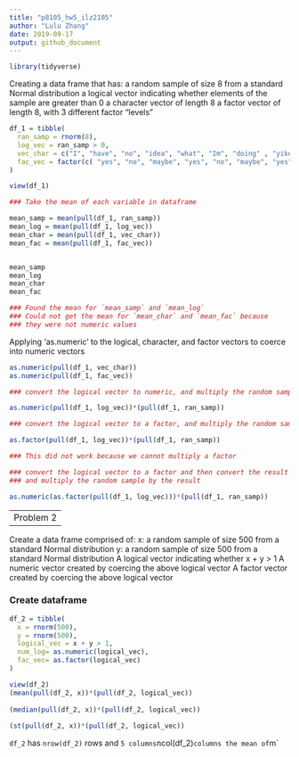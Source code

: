 ```yaml
---
title: "p8105_hw5_ilz2105"
author: "Lulu Zhang"
date: 2019-09-17 
output: github_document
---
```



```r
library(tidyverse)
```

Creating a data frame that has:
  a random sample of size 8 from a standard Normal distribution
  a logical vector indicating whether elements of the sample are greater than 0
  a character vector of length 8
  a factor vector of length 8, with 3 different factor “levels”

```r

df_1 = tibble(
  ran_samp = rnorm(8),
  log_vec = ran_samp > 0,
  vec_char = c("I", "have", "no", "idea", "what", "Im", "doing" , "yikes"),
  fac_vec = factor(c( "yes", "no", "maybe", "yes", "no", "maybe", "yes", "no"))
)

view(df_1)

### Take the mean of each variable in dataframe

mean_samp = mean(pull(df_1, ran_samp))
mean_log = mean(pull(df_1, log_vec))
mean_char = mean(pull(df_1, vec_char))
mean_fac = mean(pull(df_1, fac_vec))


mean_samp
mean_log
mean_char
mean_fac

### Found the mean for `mean_samp` and `mean_log`
### Could not get the mean for `mean_char` and `mean_fac` because
### they were not numeric values 


```


Applying 'as.numeric' to the logical, character, and 
factor vectors to coerce into numeric vectors

```r

as.numeric(pull(df_1, vec_char))
as.numeric(pull(df_1, fac_vec))

### convert the logical vector to numeric, and multiply the random sample by the result

as.numeric(pull(df_1, log_vec))*(pull(df_1, ran_samp))

### convert the logical vector to a factor, and multiply the random sample by the result

as.factor(pull(df_1, log_vec))*(pull(df_1, ran_samp))

### This did not work because we cannot multiply a factor

### convert the logical vector to a factor and then convert the result to numeric, 
### and multiply the random sample by the result

as.numeric(as.factor(pull(df_1, log_vec)))*(pull(df_1, ran_samp))
```

--
Problem 2
--

Create a data frame comprised of:
x: a random sample of size 500 from a standard Normal distribution
y: a random sample of size 500 from a standard Normal distribution
A logical vector indicating whether x + y > 1
A numeric vector created by coercing the above logical vector
A factor vector created by coercing the above logical vector

### Create dataframe

```r

df_2 = tibble(
  x = rnorm(500),
  y = rnorm(500),
  logical_vec = x + y > 1,
  num_log= as.numeric(logical_vec),
  fac_vec= as.factor(logical_vec)
)

view(df_2)
(mean(pull(df_2, x))*(pull(df_2, logical_vec))
  
(median(pull(df_2, x))*(pull(df_2, logical_vec))
  
(st(pull(df_2, x))*(pull(df_2, logical_vec))
```


`df_2` has `nrow(df_2)` rows and `5 columns`ncol(df_2)` columns
the mean of  `m`  
 

